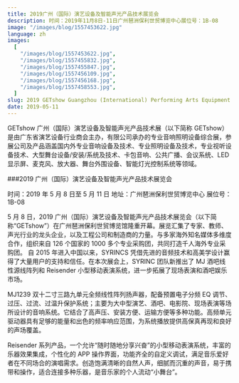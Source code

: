 ```yaml
---
title: 2019广州（国际）演艺设备及智能声光产品技术展览会
description: 时间：2019年11月8日-11日广州琶洲保利世贸博览中心展位号：1B-08
image: "/images/blog/1557453622.jpg"
language: zh
images:
  [
    "/images/blog/1557453622.jpg",
    "/images/blog/1557455832.jpg",
    "/images/blog/1557455847.jpg",
    "/images/blog/1557456109.jpg",
    "/images/blog/1557456168.jpg",
    "/images/blog/1557458553.jpg",
  ]
slug: 2019 GETshow Guangzhou (International) Performing Arts Equipment and Intelligent Sound and Light Product Technology Exhibition
date: 2019-05-11
---
```


GETshow 广州（国际）演艺设备及智能声光产品技术展（以下简称 GETshow）是由广东省演艺设备行业商会主办，有限公司承办的专业音响照明设备综合展，参展公司及产品涵盖国内外专业音响设备及技术、专业照明设备及技术，专业视听设备技术、大型舞台设备/安装/系统及技术、卡包音响、公共广播、会议系统、LED 显示屏、麦克风、放大器、舞台外围设备、智能灯光控制系统等领域。

###2019 广州（国际）演艺设备及智能声光产品技术展览会

时间：2019 年 5 月 8 日至 5 月 11 日
地址：广州琶洲保利世贸博览中心
展位号：1B-08

5 月 8 日，2019 广州（国际）演艺设备及智能声光产品技术展览会（以下简称“GETshow”）在广州琶洲保利世贸博览馆隆重开幕。展览汇集了专家、教师、声光行业的龙头企业，以及工程公司和制造商的力量。与多家海外知名媒体多维度合作，组织来自 126 个国家的 1000 多个专业采购团，共同打造千人海外专业采购团。
自 2015 年进入中国以来，SYRINCS 凭借先进的音频技术和高美学设计赢得了大量用户的支持和信任。在本次展会上，SYRINC 团队新推出了 MJ 酒吧线性源线阵列和 Reisender 小型移动表演系统，进一步拓展了现场表演和酒吧娱乐市场。

MJ1239 双十二寸三路九单元全频线性阵列扬声器，配备预置电子分频 EQ 调节、过压、过流、过温升保护系统；主要为大中型演艺、酒吧、电影院、现场表演等场所设计的音响系统。它结合了高声压、安装方便、运输方便等多种功能。高频单元驱动器具有足够的能量和出色的频率响应范围，为系统播放提供高保真再现和良好的声场覆盖。

Reisender 系列产品，一个允许“随时随地分享兴奋”的小型移动表演系统，丰富的乐器效果集成，个性化的 APP 操作界面，功能齐全的自定义调试，满足音乐爱好者在不同场合的演唱需求。创造饱满清晰的自然人声，细腻而沉重的声音，易于携带和操作，适合连接多种乐器，是音乐家的个人流动“小舞台”。
